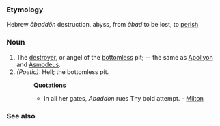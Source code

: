 ===Etymology===
Hebrew ''&#257;badd&#333;n'' destruction, abyss, from ''&#257;bad'' to be lost, to [[perish]]
===Noun===
#The [[destroyer]], or angel of the [[bottomless]] pit; -- the same as [[Apollyon]] and [[Asmodeus]].
#''(Poetic):'' Hell; the bottomless pit.
#:'''Quotations'''
#:*In all her gates, ''Abaddon'' rues Thy bold attempt. - [[Milton]]

===See also===
{{Wikisource1911Enc|Abaddon}}